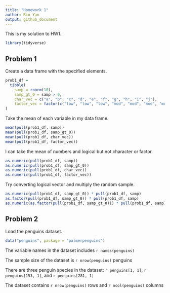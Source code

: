 ```yaml
---
title: "Homework 1"
author: Rio Yan
output: github_document
---
```


This is my solution to HW1. 

```r
library(tidyverse)
```


## Problem 1

Create a data frame with the specified elements.

```r
prob1_df = 
  tibble(
    samp = rnorm(10),
    samp_gt_0 = samp > 0,
    char_vec = c("a", "b", "c", "d", "e", "f", "g", "h", "i", "j"),
    factor_vec = factor(c("low", "low", "low", "mod", "mod", "mod", "mod", "high", "high", "high"))
)
```

Take the mean of each variable in my data frame.

```r
mean(pull(prob1_df, samp))
mean(pull(prob1_df, samp_gt_0))
mean(pull(prob1_df, char_vec))
mean(pull(prob1_df, factor_vec))
```

I can take the mean of numbers and logical but not character or factor.

```r
as.numeric(pull(prob1_df, samp))
as.numeric(pull(prob1_df, samp_gt_0))
as.numeric(pull(prob1_df, char_vec))
as.numeric(pull(prob1_df, factor_vec))
```

Try converting logical vector and multiply the random sample.
```r
as.numeric(pull(prob1_df, samp_gt_0)) * pull(prob1_df, samp)
as.factor(pull(prob1_df, samp_gt_0)) * pull(prob1_df, samp)
as.numeric(as.factor(pull(prob1_df, samp_gt_0))) * pull(prob1_df, samp)
```


## Problem 2

Load the penguins dataset.

```r
data("penguins", package = "palmerpenguins")
```

The variable names in the dataset includes `r names(penguins)`

The sample size of the dataset is `r nrow(penguins)` penguins

There are three penguin species in the dataset: `r penguins[1, 1]`, `r penguins[153, 1]`, and `r penguins[281, 1]`

The dataset contains `r nrow(penguins)` rows and `r ncol(penguins)` columns

